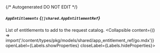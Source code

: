 {/* Autogenerated DO NOT EDIT  */}

##### `AppEntitlements` *{`[]shared.AppEntitlementRef`}*
List of entitlements to add to the request catalog.
<Collapsible content={() => import('/content/types/pkg/models/shared/app_entitlement_ref/go.mdx')} openLabel={Labels.showProperties} closeLabel={Labels.hideProperties}>
</Collapsible>


